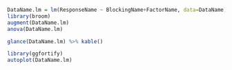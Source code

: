 
```r
DataName.lm = lm(ResponseName ~ BlockingName+FactorName, data=DataName)
library(broom)
augment(DataName.lm)
anova(DataName.lm)
```

```r
glance(DataName.lm) %>% kable()
```

```r
library(ggfortify)
autoplot(DataName.lm)
```
